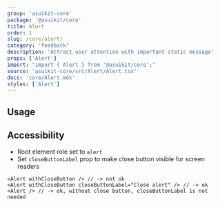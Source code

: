 ```yaml
---
group: 'asuikit-core'
package: '@asuikit/core'
title: Alert
order: 1
slug: /core/alert/
category: 'feedback'
description: 'Attract user attention with important static message'
props: ['Alert']
import: "import { Alert } from '@asuikit/core';"
source: 'asuikit-core/src/Alert/Alert.tsx'
docs: 'core/Alert.mdx'
styles: ['Alert']
---
```



## Usage

<Demo data={AlertDemos.configurator} />

## Accessibility

- Root element role set to `alert`
- Set `closeButtonLabel` prop to make close button visible for screen readers

```tsx
<Alert withCloseButton /> // -> not ok
<Alert withCloseButton closeButtonLabel="Close alert" /> // -> ok
<Alert /> // -> ok, without close button, closeButtonLabel is not needed
```
